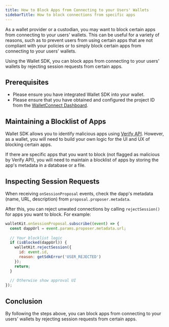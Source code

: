 ```yaml
---
title: How to Block Apps from Connecting to your Users' Wallets
sidebarTitle: How to block connections from specific apps
---
```


As a wallet provider or a custodian, you may want to block certain apps from connecting to your users' wallets. This can be useful for a variety of reasons, such as to prevent users from using certain apps that are not compliant with your policies or to simply block certain apps from connecting to your users' wallets.

Using the Wallet SDK, you can block apps from connecting to your users' wallets by rejecting session requests from certain apps.

## Prerequisites

- Please ensure you have integrated Wallet SDK into your wallet.
- Please ensure that you have obtained and configured the project ID from the [WalletConnect Dashboard](https://dashboard.reown.com).

## Maintaining a Blocklist of Apps

Wallet SDK allows you to identify malicious apps using [Verify API](/wallet-sdk/features/verify). However, as a wallet, you will need to build your own logic for the UI and UX of blocking certain apps.

If there are specific apps that you want to block (not flagged as malicious by Verify API), you will need to maintain a blocklist of apps by storing the app's metadata in a database or a file. 

## Inspecting Session Requests

When receiving `onSessionProposal` events, check the dapp's metadata (name, URL, description) from `proposal.proposer.metadata`.

After this, you can reject unwated connections by calling `rejectSession()` for apps you want to block. For example:

```javascript
walletKit.onSessionProposal.subscribe((event) => {
  const dappUrl = event.params.proposer.metadata.url;
  
  // Your blocklist logic
  if (isBlocked(dappUrl)) {
    walletKit.rejectSession({
      id: event.id,
      reason: getSdkError('USER_REJECTED')
    });
    return;
  }
  
  // Otherwise show approval UI
});
```

## Conclusion

By following the steps above, you can block apps from connecting to your users' wallets by rejecting session requests from certain apps.
